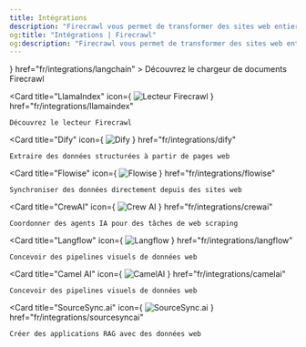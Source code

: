 ```yaml
---
title: Intégrations
description: "Firecrawl vous permet de transformer des sites web entiers en Markdown prêt pour les LLM"
og:title: "Intégrations | Firecrawl"
og:description: "Firecrawl vous permet de transformer des sites web entiers en Markdown prêt pour les LLM"
---
```


<CardGroup cols={2}>
  <Card
    title="Langchain"
    icon={
    <img
      src="https://raw.githubusercontent.com/hellofirecrawl/docs/main/images/integrations/langchain.png"
      alt="Chargeur de documents Firecrawl"
    />
  }
    href="fr/integrations/langchain"
  >
    Découvrez le chargeur de documents Firecrawl
  </Card>

  <Card
    title="LlamaIndex"
    icon={
    <img
      src="https://raw.githubusercontent.com/hellofirecrawl/docs/main/images/integrations/llamaindex.jpeg"
      alt="Lecteur Firecrawl"
    />
  }
    href="fr/integrations/llamaindex"
  >
    Découvrez le lecteur Firecrawl
  </Card>

  <Card
    title="Dify"
    icon={
    <img
      src="https://raw.githubusercontent.com/hellofirecrawl/docs/main/images/integrations/dify.jpeg"
      alt="Dify"
    />
  }
    href="fr/integrations/dify"
  >
    Extraire des données structurées à partir de pages web
  </Card>

  <Card
    title="Flowise"
    icon={
    <img
      src="https://raw.githubusercontent.com/hellofirecrawl/docs/main/images/integrations/flowise.png"
      alt="Flowise"
    />
  }
    href="fr/integrations/flowise"
  >
    Synchroniser des données directement depuis des sites web
  </Card>

  <Card
    title="CrewAI"
    icon={
    <img
      src="https://raw.githubusercontent.com/hellofirecrawl/docs/main/images/integrations/crewai.png"
      alt="Crew AI"
    />
  }
    href="fr/integrations/crewai"
  >
    Coordonner des agents IA pour des tâches de web scraping
  </Card>

  <Card
    title="Langflow"
    icon={
    <img
      src="https://raw.githubusercontent.com/hellofirecrawl/docs/main/images/integrations/langflow.webp"
      alt="Langflow"
    />
  }
    href="fr/integrations/langflow"
  >
    Concevoir des pipelines visuels de données web
  </Card>

  <Card
    title="Camel AI"
    icon={
    <img
      src="https://raw.githubusercontent.com/hellofirecrawl/docs/main/images/integrations/camelai.jpg"
      alt="CamelAI"
    />
  }
    href="fr/integrations/camelai"
  >
    Concevoir des pipelines visuels de données web
  </Card>

  <Card
    title="SourceSync.ai"
    icon={
    <img
      src="https://raw.githubusercontent.com/hellofirecrawl/docs/main/images/integrations/sourcesyncai.png"
      alt="SourceSync.ai"
    />
  }
    href="fr/integrations/sourcesyncai"
  >
    Créer des applications RAG avec des données web
  </Card>
</CardGroup>